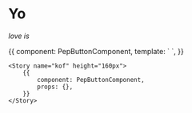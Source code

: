 

<Meta title="ngx-lib/kof" component={PepButtonComponent} />

# Yo

_love is_

<Canvas>
    <Story name="basic check" height="400 px">
        {{
            component: PepButtonComponent,
            template: `
      <pep-button class="pep-spacing-element" [value]="'Weak'" [styleType]="'weak'" [sizeType]="'xl'"></pep-button>
    `,
        }}
    </Story>

    <Story name="kof" height="160px">
        {{
            component: PepButtonComponent,
            props: {},
        }}
    </Story>

</Canvas>

<ArgsTable of={PepButtonComponent} />
